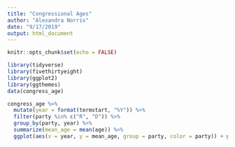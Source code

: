 ```yaml
---
title: "Congressional Ages"
author: "Alexandra Norris"
date: "9/17/2019"
output: html_document
---
```


```r
knitr::opts_chunk$set(echo = FALSE)
```

```r
library(tidyverse)
library(fivethirtyeight)
library(ggplot2)
library(ggthemes)
data(congress_age)
```

```r
congress_age %>%
  mutate(year = format(termstart, "%Y")) %>%
  filter(party %in% c("R", "D")) %>%
  group_by(party, year) %>%
  summarize(mean_age = mean(age)) %>%
  ggplot(aes(x = year, y = mean_age, group = party, color = party)) + geom_line() + labs(title = "Average Age of Members of Congress", subtitle = "At start of term 1947-2013", x = "Year", y = "Average Age" ) + theme_fivethirtyeight() + scale_color_fivethirtyeight()
```

